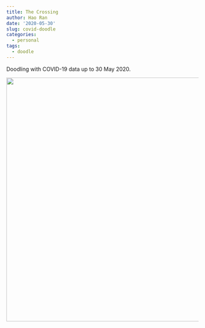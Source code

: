 ```yaml
---
title: The Crossing
author: Hao Ran
date: '2020-05-30'
slug: covid-doodle
categories:
  - personal
tags:
  - doodle
---
```


Doodling with COVID-19 data up to 30 May 2020.

![](images/crossing.png){width=640px height=640px}

